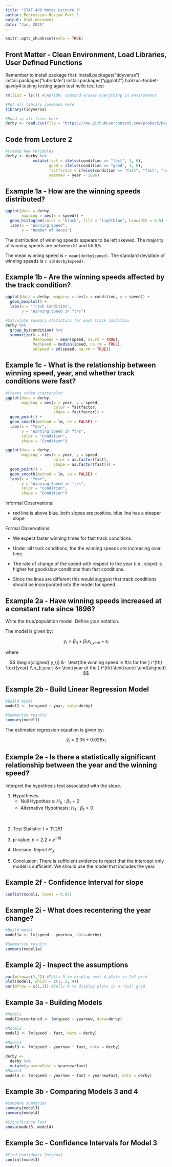 ```yaml
---
title: "STAT 400 Notes Lecture 3"
author: Regression Review Part 3
output: html_document
date: "Jan, 2025"
---
```


```r
knitr::opts_chunk$set(echo = TRUE)
```

## Front Matter - Clean Environment, Load Libraries, User Defined Functions
Remember to install package first:
install.packages("tidyverse")
install.packages("lubridate")
install.packages("ggplot2")
haSzuc-fonbet-qavdy4
testing
testing again
test hello
test
test
```r
rm(list = ls()) #CAUTION: command erases everything in environment

#Put all library commands here
library(tidyverse)

#Read in all files here 
derby <- read.csv(file = "https://raw.githubusercontent.com/proback/BeyondMLR/master/data/derbyplus.csv")
```

## Code from Lecture 2
```r
#Create New Variables
derby <- derby %>% 
            mutate(fast = ifelse(condition == "fast", 1, 0),
                   good = ifelse(condition == "good", 1, 0),
                   fastfactor = ifelse(condition == "fast", "fast", "not fast"),
                   yearnew = year - 1896)
```

## Example 1a - How are the winning speeds distributed?
```r
ggplot(data = derby, 
       mapping = aes(x = speed)) +
  geom_histogram(color = "black", fill = "lightblue", binwidth = 0.5) +
  labs(x = "Winning Speed",
       y = "Number of Races")

```

The distribution of winning speeds appears to be left skewed. The majority of winning speeds are between 51 and 55 ft/s. 

The mean winning speed is `r mean(derby$speed)`. The standard deviation of winning speeds is `r sd(derby$speed)`.

## Example 1b - Are the winning speeds affected by the track condition? 
```r
ggplot(data = derby, mapping = aes(x = condition, y = speed)) +
  geom_boxplot() +
  labs(x = "Track Condition",
       y = "Winning Speed in ft/s")

```


```r
#Calculate summary statistics for each track condition
derby %>%
  group_by(condition) %>%
  summarize(N = n(),
            MeanSpeed = mean(speed, na.rm = TRUE),
            MedSpeed = median(speed, na.rm = TRUE),
            sdSpeed = sd(speed, na.rm = TRUE))
```


## Example 1c - What is the relationship between winning speed, year, and whether track conditions were fast?
```r
#Create coded scatterplot
ggplot(data = derby, 
       mapping = aes(x = year, y = speed, 
                     color = fastfactor,
                     shape = fastfactor)) +
  geom_point() +
  geom_smooth(method = lm, se = FALSE) +
  labs(x = "Year",
       y = "Winning Speed in ft/s",
       color = "Condition",
       shape = "Condition")

```

```r
ggplot(data = derby, 
       mapping = aes(x = year, y = speed, 
                     color = as.factor(fast),
                     shape = as.factor(fast))) +
  geom_point() +
  geom_smooth(method = lm, se = FALSE) +
  labs(x = "Year",
       y = "Winning Speed in ft/s",
       color = "Condition",
       shape = "Condition")
```


Informal Observations:

- red line is above blue. both slopes are positive. blue line has a steeper slope

Formal Observations:

- We expect faster winning times for fast track conditions. 

- Under all track conditions, the the winning speeds are increasing over time. 

- The rate of change of the speed with respect to the year (i.e., slope) is higher for good/slow conditions than fast conditions.

- Since the lines are different this would suggest that track conditions should be incorporated into the model for speed.

## Example 2a - Have winning speeds increased at a constant rate since 1896? 
Write the true/population model. Define your notation.

The model is given by:

$$y_{i} = \beta_{0} + \beta_{1} x_{i,year} + \epsilon_{i}$$


where 

$$
\begin{aligned}
y_{i} &= \text{the winning speed in ft/s for the } i^{th} \text{year} \\
x_{i,year} &= \text{year of the } i^{th} \text{race}
\end{aligned}
$$

## Example 2b - Build Linear Regression Model
```r
#Build model
model1 <- lm(speed ~ year, data=derby)

#Summarize results
summary(model1)
```

The estimated regression equation is given by:

$$\hat{y}_{i} = 2.05 + 0.026x_{i}$$

## Example 2e - Is there a statistically significant relationship between the year and the winning speed?

Interpret the hypothesis test associated with the slope.

1. Hypotheses
    - Null Hypothesis: $H_0: \beta_1 = 0$
    - Alternative Hypothesis: $H_1: \beta_1 \ne 0$

\

2. Test Statistic: $t=11.251$

3. p-value: $p < 2.2 \times e^{-16}$

4. Decision: Reject $H_0$. 

5. Conclusion: There is sufficient evidence to reject that the intercept only model is sufficient. We should use the model that includes the year.

## Example 2f - Confidence Interval for slope
```r
confint(model1, level = 0.95)
```

## Example 2i - What does recentering the year change?
```r
#Build model
model1a <- lm(speed ~ yearnew, data=derby)

#Summarize results
summary(model1a)
```

## Example 2j - Inspect the assumptions
```r
par(mfrow=c(2,2)) #Tells R to display next 4 plots in 2x2 grid
plot(model1, which = c(1, 2, 4))
par(mfrow = c(1,1)) #Tells R to display plots in a "1x1" grid
```


## Example 3a - Building Models
```r
#Model1
model1recentered <- lm(speed ~ yearnew, data=derby)

#Model2
model2 <- lm(speed ~ fast, data = derby)

#Model3
model3 <- lm(speed ~ yearnew + fast, data = derby)

derby <- 
  derby %>%
  mutate(yearnewFast = yearnew*fast)
#Model4
model4 <- lm(speed ~ yearnew + fast + yearnewFast, data = derby)
```




## Example 3b - Comparing Models 3 and 4
```r
#Compare summaries
summary(model3)
summary(model4)

#Significance Test
anova(model3, model4)
```


## Example 3c - Confidence Intervals for Model 3
```r
#Find Confidence Interval
confint(model3)
```













